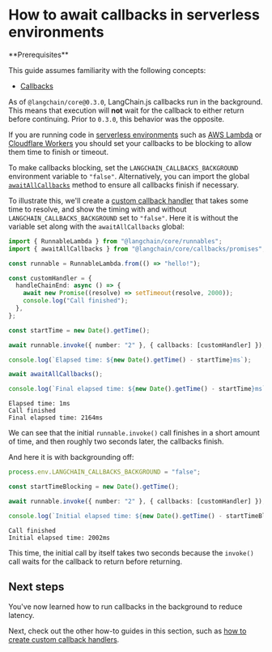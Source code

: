# How to await callbacks in serverless environments

<Info>
**Prerequisites**


This guide assumes familiarity with the following concepts:

- [Callbacks](/oss/javascript/concepts/callbacks)

</Info>

As of `@langchain/core@0.3.0`, LangChain.js callbacks run in the background. This means that execution will **not** wait for the callback to either return before continuing. Prior to `0.3.0`, this behavior was the opposite.

If you are running code in [serverless environments](https://en.wikipedia.org/wiki/Serverless_computing) such as [AWS Lambda](https://aws.amazon.com/pm/lambda/) or [Cloudflare Workers](https://workers.cloudflare.com/) you should set your callbacks to be blocking to allow them time to finish or timeout.

To make callbacks blocking, set the `LANGCHAIN_CALLBACKS_BACKGROUND` environment variable to `"false"`. Alternatively, you can import the global [`awaitAllCallbacks`](https://api.js.langchain.com/functions/langchain_core.callbacks_promises.awaitAllCallbacks.html) method to ensure all callbacks finish if necessary.

To illustrate this, we'll create a [custom callback handler](/oss/javascript/how-to/custom_callbacks) that takes some time to resolve, and show the timing with and without `LANGCHAIN_CALLBACKS_BACKGROUND` set to `"false"`. Here it is without the variable set along with the `awaitAllCallbacks` global:


```typescript
import { RunnableLambda } from "@langchain/core/runnables";
import { awaitAllCallbacks } from "@langchain/core/callbacks/promises";

const runnable = RunnableLambda.from(() => "hello!");

const customHandler = {
  handleChainEnd: async () => {
    await new Promise((resolve) => setTimeout(resolve, 2000));
    console.log("Call finished");
  },
};

const startTime = new Date().getTime();

await runnable.invoke({ number: "2" }, { callbacks: [customHandler] });

console.log(`Elapsed time: ${new Date().getTime() - startTime}ms`);

await awaitAllCallbacks();

console.log(`Final elapsed time: ${new Date().getTime() - startTime}ms`);
```
```output
Elapsed time: 1ms
Call finished
Final elapsed time: 2164ms
```
We can see that the initial `runnable.invoke()` call finishes in a short amount of time, and then roughly two seconds later, the callbacks finish.

And here it is with backgrounding off:


```typescript
process.env.LANGCHAIN_CALLBACKS_BACKGROUND = "false";

const startTimeBlocking = new Date().getTime();

await runnable.invoke({ number: "2" }, { callbacks: [customHandler] });

console.log(`Initial elapsed time: ${new Date().getTime() - startTimeBlocking}ms`);
```
```output
Call finished
Initial elapsed time: 2002ms
```
This time, the initial call by itself takes two seconds because the `invoke()` call waits for the callback to return before returning.

## Next steps

You've now learned how to run callbacks in the background to reduce latency.

Next, check out the other how-to guides in this section, such as [how to create custom callback handlers](/oss/javascript/how-to/custom_callbacks).
